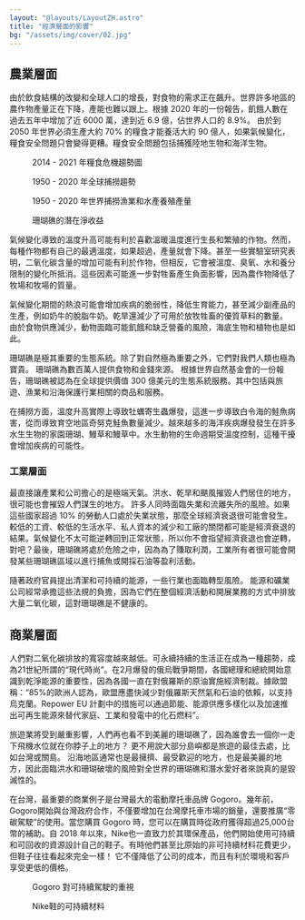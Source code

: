 ```yaml
---
layout: "@layouts/LayoutZH.astro"
title: "經濟層面的影響"
bg: "/assets/img/cover/02.jpg"
---
```



## 農業層面

由於飲食結構的改變和全球人口的增長，對食物的需求正在飆升。世界許多地區的農作物產量正在下降，產能也難以跟上。根據 2020 年的一份報告，飢餓人數在過去五年中增加了近 6000 萬，達到近 6.9 億，佔世界人口的 8.9%。 由於到 2050 年世界必須生產大約 70% 的糧食才能養活大約 90 億人，如果氣候變化，糧食安全問題只會變得更糟。糧食安全問題包括捕獲陸地生物和海洋生物。

<Figure mode="center" imageFit="inside" img={import("../../assets/img/02-3/Untitled.png")} highQuality="1">2014 - 2021 年糧食危機趨勢圖</Figure>
<Figure mode="center" imageFit="inside" img={import("../../assets/img/02-3/Untitled 1.png")} highQuality="1">1950 - 2020 年全球捕撈趨勢</Figure>
<Figure mode="center" imageFit="inside" img={import("../../assets/img/02-3/Untitled 2.png")} highQuality="1">1950 - 2020 年世界捕撈漁業和水產養殖產量</Figure>

<Figure mode="float-right" imageFit="inside" img={import("../../assets/img/02-3/Untitled 3.png")} highQuality="1">珊瑚礁的潛在淨收益</Figure>

氣候變化導致的溫度升高可能有利於喜歡溫暖溫度進行生長和繁殖的作物。然而，每種作物都有自己的最適溫度，如果超過，產量就會下降。甚至一些實驗室研究表明，二氧化碳含量的增加可能有利於作物，但相反，它會被溫度、臭氧、水和養分限制的變化所抵消。這些因素可能進一步對牲畜產生負面影響，因為農作物降低了牧場和牧場的質量。

氣候變化期間的熱浪可能會增加疾病的脆弱性，降低生育能力，甚至減少副產品的生產，例如奶牛的脫脂牛奶。乾旱還減少了可用於放牧牲畜的優質草料的數量。 由於食物供應減少，動物面臨可能飢餓和缺乏營養的風險，海底生物和植物也是如此。

珊瑚礁是極其重要的生態系統。除了對自然極為重要之外，它們對我們人類也極為寶貴。 珊瑚礁為數百萬人提供食物和金錢來源。 根據世界自然基金會的一份報告，珊瑚礁被認為在全球提供價值 300 億美元的生態系統服務。其中包括與旅遊、漁業和沿海保護行業相關的商品和服務。

在捕撈方面，溫度升高實際上導致牡蠣寄生蟲爆發，這進一步導致白令海的鮭魚病害，從而導致育空地區奇努克鮭魚數量減少。越來越多的海洋疾病爆發發生在許多水生生物的家園珊瑚、鰻草和鰻草中。水生動物的生命週期受溫度控制，這種干擾會增加疾病的可能性。

### 工業層面

最直接讓產業和公司擔心的是極端天氣。洪水、乾旱和颶風摧毀人們居住的地方，很可能也會摧毀人們謀生的地方。 許多人同時面臨失業和流離失所的風險。如果這些國家超過 10% 的勞動人口處於失業狀態，那麼全球經濟衰退很可能會發生。較低的工資、較低的生活水平、私人資本的減少和工廠的關閉都可能是經濟衰退的結果。氣候變化不太可能逆轉回到正常狀態，所以你不會指望經濟衰退也會逆轉，對吧？最後，珊瑚礁將處於危險之中，因為為了賺取利潤，工業所有者很可能會開發某些珊瑚礁區域以進行捕魚或開採石油等盈利活動。

隨著政府官員提出清潔和可持續的能源，一些行業也面臨轉型風險。 能源和礦業公司經常承擔這些法規的負擔，因為它們在整個經濟活動和開展業務的方式中排放大量二氧化碳，這對珊瑚礁是不健康的。

## 商業層面

人們對二氧化碳排放的寬容度越來越低。可永續持續的生活正在成為一種趨勢，成為21世紀所謂的“現代時尚”。在2月爆發的俄烏戰爭期間，各國總理和總統開始意識到乾淨能源的重要性，因為各國一直在對俄羅斯的原油實施經濟制裁。據歐盟稱：“85%的歐洲人認為，歐盟應盡快減少對俄羅斯天然氣和石油的依賴，以支持烏克蘭。Repower EU 計劃中的措施可以通過節能、能源供應多樣化以及加速推出可再生能源來替代家庭、工業和發電中的化石燃料”。

旅遊業將受到嚴重影響，人們再也看不到美麗的珊瑚礁了，因為誰會去一個你一走下飛機水位就在你脖子上的地方？ 更不用說大部分島嶼都是旅遊的最佳去處，比如台灣或關島。 沿海地區通常也是最擁擠、最受歡迎的地方，也是最美麗的地方，因此面臨洪水和珊瑚破壞的風險對全世界的珊瑚礁和潛水愛好者來說真的是毀滅性的。

在台灣，最重要的商業例子是台灣最大的電動摩托車品牌 Gogoro。幾年前，Gogoro開始與台灣政府合作，不僅要增加在台灣摩托車市場的銷量，還要推廣“零碳駕駛”的使用。當您購買 Gogoro 時，您可以在購買時從政府獲得超過25,000台幣的補助。自 2018 年以來，Nike也一直致力於其環保產品，他們開始使用可持續和可回收的資源設計自己的鞋子。有時他們甚至比原始的非可持續材料花費更少，但鞋子往往看起來完全一樣！ 它不僅降低了公司的成本，而且有利於環境和客戶享受更低的價格。

<Row>
    <Figure mode="in:row" img={import("../../assets/img/02-3/Untitled 4.png")}>Gogoro 對可持續駕駛的重視</Figure>
    <Figure mode="in:row" img={import("../../assets/img/02-3/Untitled 5.png")}>Nike鞋的可持續材料</Figure>
</Row>
<p></p>